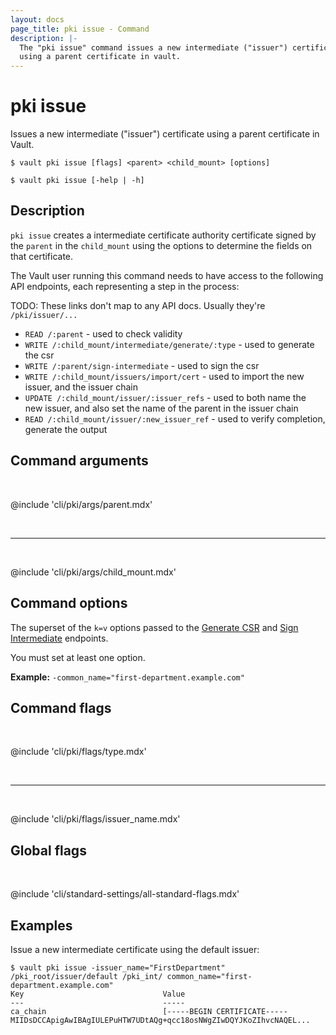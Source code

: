 ```yaml
---
layout: docs
page_title: pki issue - Command
description: |-
  The "pki issue" command issues a new intermediate ("issuer") certificate,
  using a parent certificate in vault.
---
```


# pki issue

Issues a new intermediate ("issuer") certificate using a parent certificate in Vault.

<CodeBlockConfig hideClipboard>

```shell-session
$ vault pki issue [flags] <parent> <child_mount> [options]

$ vault pki issue [-help | -h]
```

</CodeBlockConfig>

## Description

`pki issue` creates a intermediate certificate authority certificate signed by
the `parent` in the `child_mount` using the options to determine the fields
on that certificate.

<Tip title="Related API endpoints">

The Vault user running this command needs to have access to the following API 
endpoints, each representing a step in the process:

TODO: These links don't map to any API docs. Usually they're `/pki/issuer/...`

- `READ /:parent` - used to check validity
- `WRITE /:child_mount/intermediate/generate/:type` - used to generate the csr
- `WRITE /:parent/sign-intermediate` - used to sign the csr
- `WRITE /:child_mount/issuers/import/cert` - used to import the new issuer,
and the issuer chain
- `UPDATE /:child_mount/issuer/:issuer_refs` - used to both name the new
issuer, and also set the name of the parent in the issuer chain
- `READ /:child_mount/issuer/:new_issuer_ref` - used to verify completion,
generate the output

</Tip>

## Command arguments

<br />

@include 'cli/pki/args/parent.mdx'


<br /><hr /><br />

@include 'cli/pki/args/child_mount.mdx'

## Command options

The superset of the `k=v` options passed to the 
[Generate CSR](/vault/api-docs/secret/pki#generate-intermediate-csr) and
[Sign Intermediate](/vault/api-docs/secret/pki#sign-intermediate) endpoints.

You must set at least one option.

**Example:** `-common_name="first-department.example.com"`

## Command flags

<br />

@include 'cli/pki/flags/type.mdx'

<br /><hr /><br />

@include 'cli/pki/flags/issuer_name.mdx'

## Global flags

<br />

@include 'cli/standard-settings/all-standard-flags.mdx'

## Examples

Issue a new intermediate certificate using the default issuer:

```shell-session
$ vault pki issue -issuer_name="FirstDepartment" /pki_root/issuer/default /pki_int/ common_name="first-department.example.com"
Key                               Value
---                               -----
ca_chain                          [-----BEGIN CERTIFICATE-----
MIIDsDCCApigAwIBAgIULEPuHTW7UDtAQg+qcc18osNWgZIwDQYJKoZIhvcNAQEL...
```
